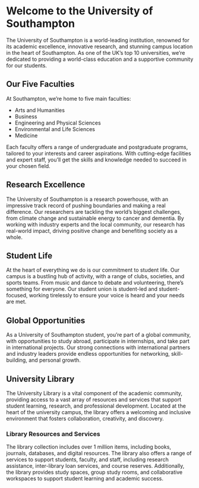 # Welcome to the University of Southampton

The University of Southampton is a world-leading institution, renowned for its academic excellence, innovative research, and stunning campus location in the heart of Southampton. As one of the UK's top 10 universities, we're dedicated to providing a world-class education and a supportive community for our students.

## Our Five Faculties

At Southampton, we're home to five main faculties:

-   Arts and Humanities
-   Business
-   Engineering and Physical Sciences
-   Environmental and Life Sciences
-   Medicine

Each faculty offers a range of undergraduate and postgraduate programs, tailored to your interests and career aspirations. With cutting-edge facilities and expert staff, you'll get the skills and knowledge needed to succeed in your chosen field.

## Research Excellence

The University of Southampton is a research powerhouse, with an impressive track record of pushing boundaries and making a real difference. Our researchers are tackling the world's biggest challenges, from climate change and sustainable energy to cancer and dementia. By working with industry experts and the local community, our research has real-world impact, driving positive change and benefiting society as a whole.

## Student Life

At the heart of everything we do is our commitment to student life. Our campus is a bustling hub of activity, with a range of clubs, societies, and sports teams. From music and dance to debate and volunteering, there's something for everyone. Our student union is student-led and student-focused, working tirelessly to ensure your voice is heard and your needs are met.

## Global Opportunities

As a University of Southampton student, you're part of a global community, with opportunities to study abroad, participate in internships, and take part in international projects. Our strong connections with international partners and industry leaders provide endless opportunities for networking, skill-building, and personal growth.

## University Library

The University Library is a vital component of the academic community, providing access to a vast array of resources and services that support student learning, research, and professional development. Located at the heart of the university campus, the library offers a welcoming and inclusive environment that fosters collaboration, creativity, and discovery.

### Library Resources and Services

The library collection includes over 1 million items, including books, journals, databases, and digital resources. The library also offers a range of services to support students, faculty, and staff, including research assistance, inter-library loan services, and course reserves. Additionally, the library provides study spaces, group study rooms, and collaborative workspaces to support student learning and academic success.
